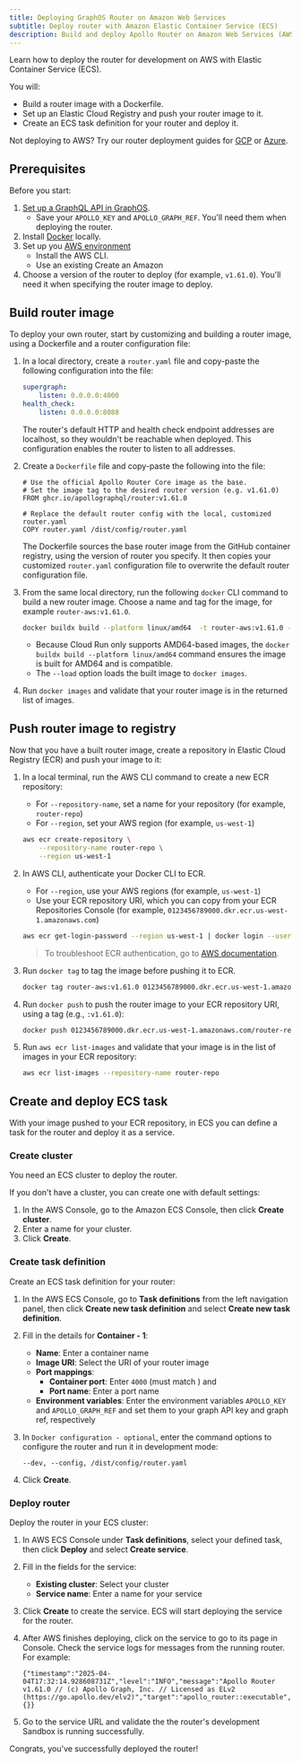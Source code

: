 ```yaml
---
title: Deploying GraphOS Router on Amazon Web Services
subtitle: Deploy router with Amazon Elastic Container Service (ECS) 
description: Build and deploy Apollo Router on Amazon Web Services (AWS) with Amazon Elastic Container Service (ECS)
---
```


Learn how to deploy the router for development on AWS with Elastic Container Service (ECS).

You will:
- Build a router image with a Dockerfile.
- Set up an Elastic Cloud Registry and push your router image to it.
- Create an ECS task definition for your router and deploy it.

<Note>

Not deploying to AWS? Try our router deployment guides for [GCP](/graphos/routing/self-hosted/containerization/gcp) or [Azure](/graphos/routing/self-hosted/containerization/azure).

</Note>

## Prerequisites

Before you start:

1. [Set up a GraphQL API in GraphOS](/graphos/get-started/guides/graphql#step-1-set-up-your-graphql-api).
    - Save your `APOLLO_KEY` and `APOLLO_GRAPH_REF`. You'll need them when deploying the router.
1. Install [Docker](https://www.docker.com/get-started/) locally.
1. Set up you [AWS environment](https://aws.amazon.com/getting-started/guides/setup-environment/)
    - Install the AWS CLI.
    - Use an existing Create an Amazon 
1. Choose a version of the router to deploy (for example, `v1.61.0`). You'll need it when specifying the router image to deploy.

## Build router image

To deploy your own router, start by customizing and building a router image, using a Dockerfile and a router configuration file:

1. In a local directory, create a `router.yaml` file and copy-paste the following configuration into the file: 
    
    ```yaml title="router.yaml"
    supergraph:
        listen: 0.0.0.0:4000
    health_check:
        listen: 0.0.0.0:8088
    ```

    The router's default HTTP and health check endpoint addresses are localhost, so they wouldn't be reachable when deployed. This configuration enables the router to listen to all addresses.

1. Create a `Dockerfile` file and copy-paste the following into the file:

    ```text showLineNumbers=false
    # Use the official Apollo Router Core image as the base.
    # Set the image tag to the desired router version (e.g. v1.61.0)
    FROM ghcr.io/apollographql/router:v1.61.0

    # Replace the default router config with the local, customized router.yaml
    COPY router.yaml /dist/config/router.yaml
    ```

    The Dockerfile sources the base router image from the GitHub container registry, using the version of router you specify. It then copies your customized `router.yaml` configuration file to overwrite the default router configuration file.

1. From the same local directory, run the following `docker` CLI command to build a new router image. Choose a name and tag for the image, for example `router-aws:v1.61.0`.
    
    ```bash showLineNumbers=false
    docker buildx build --platform linux/amd64  -t router-aws:v1.61.0 --load .
    ```

    - Because Cloud Run only supports AMD64-based images, the `docker buildx build --platform linux/amd64` command ensures the image is built for AMD64 and is compatible.  
    - The `--load` option loads the built image to `docker images`.

1. Run `docker images` and validate that your router image is in the returned list of images.

## Push router image to registry

Now that you have a built router image, create a repository in Elastic Cloud Registry (ECR) and push your image to it:

1. In a local terminal, run the AWS CLI command to create a new ECR repository:
    - For `--repository-name`, set a name for your repository (for example, `router-repo`) 
    - For `--region`, set your AWS region (for example, `us-west-1`)

    ```bash showLineNumbers=false
    aws ecr create-repository \
        --repository-name router-repo \
        --region us-west-1
    ```

1. In AWS CLI, authenticate your Docker CLI to ECR.
    - For `--region`, use your AWS regions (for example, `us-west-1`)
    - Use your ECR repository URI, which you can copy from your ECR Repositories Console (for example, `0123456789000.dkr.ecr.us-west-1.amazonaws.com`)

    ```bash showLineNumbers=false
    aws ecr get-login-password --region us-west-1 | docker login --username AWS --password-stdin 0123456789000.dkr.ecr.us-west-1.amazonaws.com
    ```

    > To troubleshoot ECR authentication, go to [AWS documentation](https://docs.aws.amazon.com/AmazonECR/latest/userguide/getting-started-cli.html#cli-authenticate-registry).  

1. Run `docker tag` to tag the image before pushing it to ECR.

    ```bash showLineNumbers=false
    docker tag router-aws:v1.61.0 0123456789000.dkr.ecr.us-west-1.amazonaws.com/router-repo:v1.61.0
    ```

1. Run `docker push` to push the router image to your ECR repository URI, using a tag (e.g., `:v1.61.0`):

    ```bash showLineNumbers=false
    docker push 0123456789000.dkr.ecr.us-west-1.amazonaws.com/router-repo:v1.61.0
    ```

1. Run `aws ecr list-images` and validate that your image is in the list of images in your ECR repository:

    ```bash showLineNumbers=false
    aws ecr list-images --repository-name router-repo
    ```

## Create and deploy ECS task

With your image pushed to your ECR repository, in ECS you can define a task for the router and deploy it as a service.

### Create cluster

You need an ECS cluster to deploy the router.

If you don't have a cluster, you can create one with default settings: 

1. In the AWS Console, go to the Amazon ECS Console, then click **Create cluster**.
1. Enter a name for your cluster.
1. Click **Create**.

### Create task definition

Create an ECS task definition for your router:

1. In the AWS ECS Console, go to **Task definitions** from the left navigation panel, then click **Create new task definition** and select **Create new task definition**.
1. Fill in the details for **Container - 1**:
    - **Name**: Enter a container name
    - **Image URI**: Select the URI of your router image
    - **Port mappings**:  
        - **Container port**: Enter `4000` (must match ) and 
        - **Port name**: Enter a port name
    - **Environment variables**: Enter the environment variables `APOLLO_KEY` and `APOLLO_GRAPH_REF` and set them to your graph API key and graph ref, respectively
1. In `Docker configuration - optional`, enter the command options to configure the router and run it in development mode:

    ```text showLineNumbers=false
    --dev, --config, /dist/config/router.yaml
    ```
1. Click **Create**. 

### Deploy router

Deploy the router in your ECS cluster:

1. In AWS ECS Console under **Task definitions**, select your defined task, then click **Deploy** and select **Create service**.
1. Fill in  the fields for the service:
    - **Existing cluster**: Select your cluster
    - **Service name**: Enter a name for your service
1. Click **Create** to create the service. ECS will start deploying the service for the router.
1. After AWS finishes deploying, click on the service to go to its page in Console. Check the service logs for messages from the running router. For example:

    ```text title="Example router log message"
    {"timestamp":"2025-04-04T17:32:14.928608731Z","level":"INFO","message":"Apollo Router v1.61.0 // (c) Apollo Graph, Inc. // Licensed as ELv2 (https://go.apollo.dev/elv2)","target":"apollo_router::executable","resource":{}}
    ```
1. Go to the service URL and validate the the router's development Sandbox is running successfully.

Congrats, you've successfully deployed the router!
